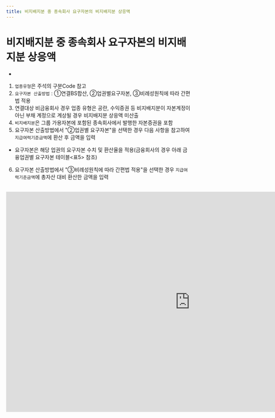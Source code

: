 ```yaml
---
title: 비지배지분 중 종속회사 요구자본의 비지배지분 상응액
---
```

# 비지배지분 중 종속회사 요구자본의 비지배지분 상응액

- <OverlayDemo id ="418"/>
<Accordion multiple activeIndex={[]}>
<AccordionTab header="[작성 요령]">

1. `업종유형`은 주석의 구분Code 참고
2. `요구자본 산출방법` : ①연결BS합산, ②업권별요구자본, ③비례성원칙에 따라 간편법 적용
3. 연결대상 비금융회사 경우 업종 유형은 공란, 수익증권 등 비지배지분이 자본계정이 아닌 부채 계정으로 계상될 경우 비지배지분 상응액 미산출
4. `비지배지분`은 그룹 가용자본에 포함된 종속회사에서 발행한 자본증권을 포함
5. 요구자본 산출방법에서  "②업권별 요구자본"을 선택한 경우 다음 사항을 참고하여 `지급여력기준금액`에 환산 후 금액을 입력
  - 요구자본은 해당 업권의 요구자본 수치 및 환산율을 적용(금융회사의 경우 아래 금융업권별 요구자본 테이블\<표5> 참조)
6. 요구자본 산출방법에서  "③비례성원칙에 따라 간편법 적용"을 선택한 경우 `지급여력기준금액`에 총자산 대비 환산한 금액을 입력
  <CenterImg src ="/kics/table5.png" caption="<표5> 금융업권별 요구자본 환산율" width="600"/>

</AccordionTab>
</Accordion>

<br/>

<iframe width="1000" height="600" frameBorder="0" scrolling="no"
src="https://onedrive.live.com/embed?resid=AB5F66CE0CF8D024%2116554&authkey=%21ACzRWZavyE-79hc&em=2
&AllowTyping=True
&wdAllowInteractivity=False&ActiveCell='2-3'!F10&Item='2-3'!A7:L42
&wdHideGridlines=True
&wdDownloadButton=False
&waccluster=PSG3">
</iframe>
